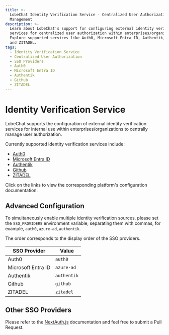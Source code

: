 ```yaml
---
title: >-
  LobeChat Identity Verification Service - Centralized User Authorization
  Management
description: >-
  Learn about LobeChat's support for configuring external identity verification
  services for centralized user authorization within enterprises/organizations.
  Explore supported services like Auth0, Microsoft Entra ID, Authentik, Github,
  and ZITADEL.
tags:
  - Identity Verification Service
  - Centralized User Authorization
  - SSO Providers
  - Auth0
  - Microsoft Entra ID
  - Authentik
  - Github
  - ZITADEL
---
```


# Identity Verification Service

LobeChat supports the configuration of external identity verification services for internal use within enterprises/organizations to centrally manage user authorization.

Currently supported identity verification services include:

- [Auth0](/en/docs/self-hosting/advanced/sso-providers/auth0)
- [Microsoft Entra ID](/en/docs/self-hosting/advanced/sso-providers/microsoft-entra-id)
- [Authentik](/en/docs/self-hosting/advanced/sso-providers/authentik)
- [Github](/en/docs/self-hosting/advanced/sso-providers/github)
- [ZITADEL](/en/docs/self-hosting/advanced/sso-providers/zitadel)

Click on the links to view the corresponding platform's configuration documentation.

## Advanced Configuration

To simultaneously enable multiple identity verification sources, please set the `SSO_PROVIDERS` environment variable, separating them with commas, for example, `auth0,azure-ad,authentik`.

The order corresponds to the display order of the SSO providers.

| SSO Provider       | Value       |
| ------------------ | ----------- |
| Auth0              | `auth0`     |
| Microsoft Entra ID | `azure-ad`  |
| Authentik          | `authentik` |
| Github             | `github`    |
| ZITADEL            | `zitadel`   |

## Other SSO Providers

Please refer to the [NextAuth.js][next-auth-js] documentation and feel free to submit a Pull Request.

[next-auth-js]: https://next-auth.js.org/providers
